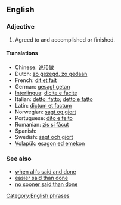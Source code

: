 ==English==

===Adjective===
{{infl|en|adjective|head=[[said]] and [[done]]}}

# {{idiom}} Agreed to and accomplished or finished.
{{rfex}}

====Translations====
* Chinese: [[说和做]]
* Dutch: [[zo gezegd, zo gedaan]]
* French: [[dit et fait]]
* German: [[gesagt getan]]
* [[Interlingua]]: [[dicite e facite]]
* Italian: [[detto, fatto]]; [[detto e fatto]]
* Latin: [[dictum et factum]]
* Norwegian: [[sagt og gjort]]
* Portuguese: [[dito e feito]]
* Romanian: [[zis şi făcut]]
* Spanish: {{t-|es|dicho y hecho}}
* Swedish: [[sagt och gjort]]
* [[Volapük]]: [[esagon ed emekon]]

===See also===
* [[when all's said and done]]
* [[easier said than done]]
* [[no sooner said than done]]

[[Category:English phrases]]